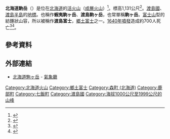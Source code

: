 {{Infobox Mountain
| 名稱 =北海道駒岳
| 照片 =室蘭から見た駒ケ岳.JPG
| 照片說明 =從[[室蘭|室蘭]]方面望駒岳
| 海拔 =1,131[[公尺|公尺]]
| 位置 ={{JPN}} [[北海道|北海道]]
| 山脈 =獨立峰
| 相對高度 = 
| 座標 ={{coord|42|03|48|N|140|40|38|E}}
| 地形圖 = 
| 類別 =成層火山
| 年齡 = 
| 最近噴發 =
| 首次登頂 =
| 最容易的攀登路線 =
| pushpin_map = Japan Hokkaido2
| pushpin_map_caption = 北海道駒岳的位置
| latd=42 |latm=03 |lats=48 |latNS=N
| longd=140 |longm=40 |longs=38 |longEW=E
}}
'''北海道駒岳'''（{{Lang-ja|北海道駒ヶ岳}}）是位在[[北海道|北海道]]的[[活火山|活火山]]（[[成層火山|成層火山]]）<ref>{{Kotobank|駒ヶ岳}}</ref>。標高1,131公尺<ref>{{Kotobank|駒ヶ岳（北海道）}}</ref>。[[渡島國|渡島國]]、[[渡島半島|渡島半島]]的[[地標|地標]]。也稱作'''蝦夷駒ヶ岳'''、'''渡島駒ヶ岳'''，也常單稱'''駒ヶ岳'''。[[富士山|富士山]]型的紡錘狀山容，所以被稱作'''渡島富士'''，[[鄉土富士|鄉土富士]]之一。[[1640年|1640年]][[火山噴發|噴發]]造成約700人死亡<ref>{{Cite web|title=北海道駒ヶ岳 有史以降の火山活動|url=https://www.data.jma.go.jp/svd/vois/data/sapporo/113_Komagatake/113_history.html|access-date=2022-04-10|work=www.data.jma.go.jp|publisher=[[気象庁|気象庁]]|language=ja|archive-date=2021-12-07|archive-url=https://web.archive.org/web/20211207045802/https://www.data.jma.go.jp/svd/vois/data/sapporo/113_Komagatake/113_history.html}}</ref><ref>{{Cite web|title=わが国の主な火山災害|url=https://www.bousai.go.jp/kazan/taisaku/k3.html|access-date=2022-04-10|work=www.bousai.go.jp|publisher=[[内閣府|内閣府]]|language=ja|archive-date=2021-06-02|archive-url=https://web.archive.org/web/20210602214522/http://www.bousai.go.jp/kazan/taisaku/k3.html}}</ref>。

== 參考資料 ==
{{Reflist}}

== 外部連結 ==
* [https://www.data.jma.go.jp/svd/vois/data/sapporo/113_Komagatake/113_index.html 北海道駒ヶ岳] {{Wayback|url=https://www.data.jma.go.jp/svd/vois/data/sapporo/113_Komagatake/113_index.html |date=20220410030531 }} - [[氣象廳|氣象廳]]
{{日本二百名山}}
{{日本活火山}}

{{DEFAULTSORT:Hokkaido Komagatake}}
[[Category:北海道火山|Category:北海道火山]]
[[Category:鄉土富士|Category:鄉土富士]]
[[Category:森町_(北海道)|Category:森町 (北海道)]]
[[Category:鹿部町|Category:鹿部町]]
[[Category:七飯町|Category:七飯町]]
[[Category:渡島國|Category:渡島國]]
[[Category:海拔1000公尺至1999公尺的山峰|Category:海拔1000公尺至1999公尺的山峰]]


{{Japan-geo-stub}}